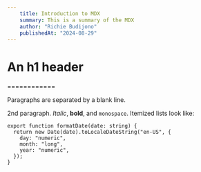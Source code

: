 ```yaml
---
    title: Introduction to MDX
    summary: This is a summary of the MDX
    author: "Richie Budijono"
    publishedAt: "2024-08-29"
---
```



# An h1 header
============

Paragraphs are separated by a blank line.

2nd paragraph. *Italic*, **bold**, and `monospace`. Itemized lists
look like:

```
export function formatDate(date: string) {
  return new Date(date).toLocaleDateString("en-US", {
    day: "numeric",
    month: "long",
    year: "numeric",
  });
}
```
